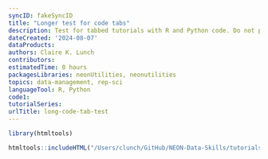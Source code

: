 ```yaml
---
syncID: fakeSyncID
title: "Longer test for code tabs"
description: Test for tabbed tutorials with R and Python code. Do not publish this tutorial.
dateCreated: '2024-08-07'
dataProducts: 
authors: Claire K. Lunch
contributors: 
estimatedTime: 0 hours
packagesLibraries: neonUtilities, neonutilities
topics: data-management, rep-sci
languageTool: R, Python
code1: 
tutorialSeries:
urlTitle: long-code-tab-test
---
```


```r

library(htmltools)

```


```r

htmltools::includeHTML("/Users/clunch/GitHub/NEON-Data-Skills/tutorials-in-development/Other/test_code_tabs_fragment_figures.html")

```

